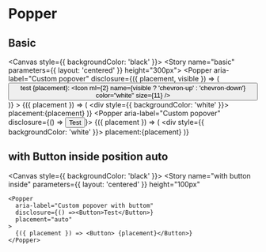 
<Meta title="Components/Popper" component={Popper} />

# Popper

## Basic

<Canvas style={{ backgroundColor: 'black' }}>
  <Story name="basic" parameters={{ layout: 'centered' }} height="300px">
    <Box>
      <Popper
        aria-label="Custom popover"
        disclosure={({ placement, visible }) => (
          <Button>
            test {placement}:
            <Icon
              ml={2}
              name={visible ? 'chevron-up' : 'chevron-down'}
              color="white"
              size={11}
            />
          </Button>
        )}
      >
        {({ placement }) => (
          <div style={{ backgroundColor: 'white' }}> placement:{placement}</div>
        )}
      </Popper>
      <Popper aria-label="Custom popover" disclosure={() => <Button>Test</Button>}>
        {({ placement }) => (
          <div style={{ backgroundColor: 'white' }}> placement:{placement}</div>
        )}
      </Popper>
    </Box>
  </Story>
</Canvas>

## with Button inside position auto

<Canvas style={{ backgroundColor: 'black' }}>
  <Story
    name="with button inside"
    parameters={{ layout: 'centered' }}
    height="100px"
  >
    <Popper
      aria-label="Custom popover with buttom"
      disclosure={() =><Button>Test</Button>}
      placement="auto"
    >
      {({ placement }) => <Button> {placement}</Button>}
    </Popper>
  </Story>
</Canvas>

